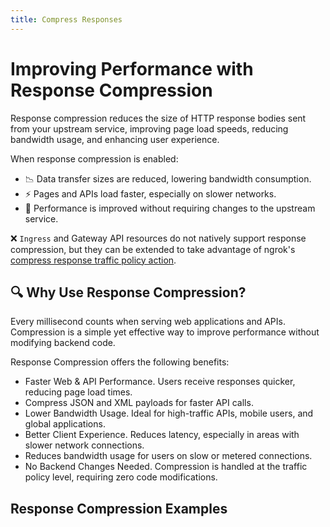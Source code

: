 ```yaml
---
title: Compress Responses
---
```



# Improving Performance with Response Compression

Response compression reduces the size of HTTP response bodies sent from your upstream service, improving page load speeds, reducing bandwidth usage, and enhancing user experience.

When response compression is enabled:

- 📉 Data transfer sizes are reduced, lowering bandwidth consumption.
- ⚡ Pages and APIs load faster, especially on slower networks.
- 🚀 Performance is improved without requiring changes to the upstream service.

❌ `Ingress` and Gateway API resources do not natively support response compression, but they can be extended to take advantage of ngrok's [compress response traffic policy action](/traffic-policy/actions/compress-response/).

## 🔍 Why Use Response Compression?

Every millisecond counts when serving web applications and APIs.
Compression is a simple yet effective way to improve performance without modifying backend code.

Response Compression offers the following benefits:

- Faster Web & API Performance. Users receive responses quicker, reducing page load times.
- Compress JSON and XML payloads for faster API calls.
- Lower Bandwidth Usage. Ideal for high-traffic APIs, mobile users, and global applications.
- Better Client Experience. Reduces latency, especially in areas with slower network connections.
- Reduces bandwidth usage for users on slow or metered connections.
- No Backend Changes Needed. Compression is handled at the traffic policy level, requiring zero code modifications.

## Response Compression Examples

<!-- prettier-ignore-start -->
<Tabs groupId="kind" queryString="kind">
	<TabItem value="agent-endpoint" label="AgentEndpoint" default>
	</TabItem>
	<TabItem value="cloud-endpoint" label="CloudEndpoint">
  </TabItem>
	<TabItem value="ingress" label="Ingress">
  </TabItem>
	<TabItem value="gateway-api" label="Gateway API">
  </TabItem>
</Tabs>
<!-- prettier-ignore-end -->
